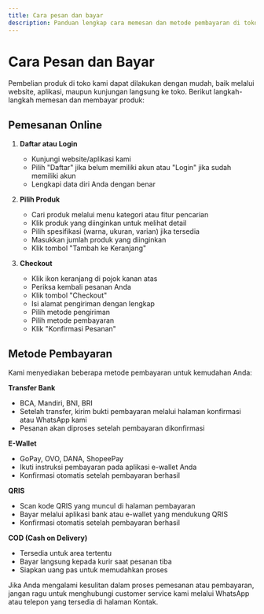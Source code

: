 ```yaml
---
title: Cara pesan dan bayar
description: Panduan lengkap cara memesan dan metode pembayaran di toko kami
---
```



# Cara Pesan dan Bayar

Pembelian produk di toko kami dapat dilakukan dengan mudah, baik melalui website, aplikasi, maupun kunjungan langsung ke toko. Berikut langkah-langkah memesan dan membayar produk:

## Pemesanan Online

1. **Daftar atau Login**
   - Kunjungi website/aplikasi kami
   - Pilih "Daftar" jika belum memiliki akun atau "Login" jika sudah memiliki akun
   - Lengkapi data diri Anda dengan benar

2. **Pilih Produk**
   - Cari produk melalui menu kategori atau fitur pencarian
   - Klik produk yang diinginkan untuk melihat detail
   - Pilih spesifikasi (warna, ukuran, varian) jika tersedia
   - Masukkan jumlah produk yang diinginkan
   - Klik tombol "Tambah ke Keranjang"

3. **Checkout**
   - Klik ikon keranjang di pojok kanan atas
   - Periksa kembali pesanan Anda
   - Klik tombol "Checkout"
   - Isi alamat pengiriman dengan lengkap
   - Pilih metode pengiriman
   - Pilih metode pembayaran
   - Klik "Konfirmasi Pesanan"

## Metode Pembayaran

Kami menyediakan beberapa metode pembayaran untuk kemudahan Anda:

**Transfer Bank**
- BCA, Mandiri, BNI, BRI
- Setelah transfer, kirim bukti pembayaran melalui halaman konfirmasi atau WhatsApp kami
- Pesanan akan diproses setelah pembayaran dikonfirmasi

**E-Wallet**
- GoPay, OVO, DANA, ShopeePay
- Ikuti instruksi pembayaran pada aplikasi e-wallet Anda
- Konfirmasi otomatis setelah pembayaran berhasil

**QRIS**
- Scan kode QRIS yang muncul di halaman pembayaran
- Bayar melalui aplikasi bank atau e-wallet yang mendukung QRIS
- Konfirmasi otomatis setelah pembayaran berhasil

**COD (Cash on Delivery)**
- Tersedia untuk area tertentu
- Bayar langsung kepada kurir saat pesanan tiba
- Siapkan uang pas untuk memudahkan proses

Jika Anda mengalami kesulitan dalam proses pemesanan atau pembayaran, jangan ragu untuk menghubungi customer service kami melalui WhatsApp atau telepon yang tersedia di halaman Kontak.


